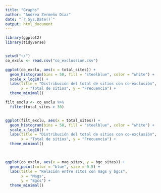 ```yaml
---
title: "Graphs"
author: "Andrea Zermeño Díaz"
date: "`r Sys.Date()`"
output: html_document
---
```


```r
library(ggplot2)
library(tidyverse)


setwd("~/")
co_exclu <- read.csv("co_exclussion.csv")
```


```r

ggplot(co_exclu, aes(x = total_sites)) + 
  geom_histogram(bins = 50, fill = "steelblue", color = "white") +
  scale_x_log10() +
  labs(title = "Distribución del total de sitios con co-exclusión",
       x = "Total de sitios", y = "Frecuencia") +
  theme_minimal()
```

```r
filt_exclu <- co_exclu %>%
  filter(total_sites > 30)


ggplot(filt_exclu, aes(x = total_sites)) + 
  geom_histogram(bins = 50, fill = "steelblue", color = "white") +
  scale_x_log10() +
  labs(title = "Distribución del total de sitios con co-exclusión",
       x = "Total de sitios", y = "Frecuencia") +
  theme_minimal()

  

```

```r
ggplot(co_exclu, aes(x = mag_sites, y = bgc_sites)) +
  geom_point(color = "blue", size = 0.5) +
  labs(title = "Relación entre sitos con mags y bgcs",
       x = "Mags",
       y = "Bgcs") +
  theme_minimal()


```